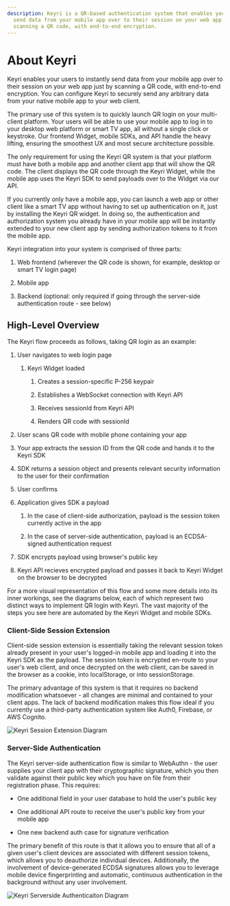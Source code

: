```yaml
---
description: Keyri is a QR-based authentication system that enables your users to instantly
  send data from your mobile app over to their session on your web app just by
  scanning a QR code, with end-to-end encryption.
---
```


# About Keyri

Keyri enables your users to instantly send data from your mobile app over to their session on your web app just by scanning a QR code, with end-to-end encryption. You can configure Keyri to securely send any arbitrary data from your native mobile app to your web client.

The primary use of this system is to quickly launch QR login on your multi-client platform. Your users will be able to use your mobile app to log in to your desktop web platform or smart TV app, all without a single click or keystroke. Our frontend Widget, mobile SDKs, and API handle the heavy lifting, ensuring the smoothest UX and most secure architecture possible.

The only requirement for using the Keyri QR system is that your platform must have both a mobile app and another client app that will show the QR code. The client displays the QR code through the Keyri Widget, while the mobile app uses the Keyri SDK to send payloads over to the Widget via our API.

If you currently only have a mobile app, you can launch a web app or other client like a smart TV app without having to set up authentication on it, just by installing the Keyri QR widget. In doing so, the authentication and authorization system you already have in your mobile app will be instantly extended to your new client app by sending authorization tokens to it from the mobile app.

Keyri integration into your system is comprised of three parts:&#x20;

1.  Web frontend (wherever the QR code is shown, for example, desktop or smart TV login page)

2.  Mobile app

3.  Backend (optional: only required if going through the server-side authentication route - see below)

## High-Level Overview

The Keyri flow proceeds as follows, taking QR login as an example:

1.  User navigates to web login page

    1.  Keyri Widget loaded

        1.  Creates a session-specific P-256 keypair

        2.  Establishes a WebSocket connection with Keyri API

        3.  Receives sessionId from Keyri API

        4.  Renders QR code with sessionId

2.  User scans QR code with mobile phone containing your app

3.  Your app extracts the session ID from the QR code and hands it to the Keyri SDK

4.  SDK returns a session object and presents relevant security information to the user for their confirmation

5.  User confirms

6.  Application gives SDK a payload

    1.  In the case of client-side authorization, payload is the session token currently active in the app

    2.  In the case of server-side authentication, payload is an ECDSA-signed authentication request

7.  SDK encrypts payload using browser's public key

8.  Keyri API recieves encrypted payload and passes it back to Keyri Widget on the browser to be decrypted

For a more visual representation of this flow and some more details into its inner workings, see the diagrams below, each of which represent two distinct ways to implement QR login with Keyri. The vast majority of the steps you see here are automated by the Keyri Widget and mobile SDKs.

### Client-Side Session Extension

Client-side session extension is essentially taking the relevant session token already present in your user's logged-in mobile app and loading it into the Keyri SDK as the payload. The session token is encrypted en-route to your user's web client, and once decrypted on the web client, can be saved in the browser as a cookie, into localStorage, or into sessionStorage.

The primary advantage of this system is that it requires no backend modification whatsoever - all changes are minimal and contained to your client apps. The lack of backend modification makes this flow ideal if you currently use a third-party authentication system like Auth0, Firebase, or AWS Cognito.

![Keyri Session Extension Diagram](/sessionExtensionDiagram.png 'Keyri Session Extension Diagram')

### Server-Side Authentication

The Keyri server-side authentication flow is similar to WebAuthn - the user supplies your client app with their cryptographic signature, which you then validate against their public key which you have on file from their registration phase. This requires:

- One additional field in your user database to hold the user's public key

- One additional API route to receive the user's public key from your mobile app

- One new backend auth case for signature verification

The primary benefit of this route is that it allows you to ensure that all of a given user's client devices are associated with different session tokens, which allows you to deauthorize individual devices. Additionally, the involvement of device-generated ECDSA signatures allows you to leverage mobile device fingerprinting and automatic, continuous authentication in the background without any user involvement.

![Keyri Serverside Authenticaiton Diagram](/serversideAuthDiagram.png 'Keyri Serverside Authenticaiton Diagram')
